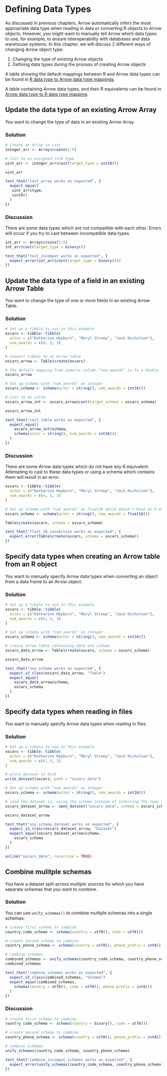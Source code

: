 # Defining Data Types

As discussed in previous chapters, Arrow automatically infers the most appropriate data type when reading in data or converting R objects to Arrow objects.  However, you might want to manually tell Arrow which data types to use, for example, to ensure interoperability with databases and data warehouse systems.  In this chapter, we will discuss 2 different ways of changing Arrow object type:

1. Changing the type of existing Arrow objects
2. Defining data types during the process of creating Arrow objects

A table showing the default mappings between R and Arrow data types can be found 
in [R data type to Arrow data type mappings](#r2arrow).

A table containing Arrow data types, and their R equivalents can be found in 
[Arrow data type to R data type mapping](#arrow2r).

## Update the data type of an existing Arrow Array

You want to change the type of data in an existing Arrow Array.

### Solution

```r
# Create an Array to cast
integer_arr <- Array$create(1:5)

# Cast to an unsigned int8 type
uint_arr <- integer_arr$cast(target_type = uint8())

uint_arr
```

```r
test_that("cast_array works as expected", {
  expect_equal(
   uint_arr$type,
   uint8()
  )
})
```

### Discussion

There are some data types which are not compatible with each other. Errors will 
occur if you try to cast between incompatible data types.

```r
int_arr <- Array$create(1:5)
int_arr$cast(target_type = binary())
```

```r
test_that("test_incompat works as expected", {
  expect_error(int_arr$cast(target_type = binary()))
})
```

## Update the data type of a field in an existing Arrow Table

You want to change the type of one or more fields in an existing Arrow Table.

### Solution

```r
# Set up a tibble to use in this example
oscars <- tibble::tibble(
  actor = c("Katharine Hepburn", "Meryl Streep", "Jack Nicholson"),
  num_awards = c(4, 3, 3)
)

# Convert tibble to an Arrow table
oscars_arrow <- Table$create(oscars)

# The default mapping from numeric column "num_awards" is to a double
oscars_arrow

# Set up schema with "num_awards" as integer
oscars_schema <- schema(actor = string(), num_awards = int16())

# Cast to an int16
oscars_arrow_int <- oscars_arrow$cast(target_schema = oscars_schema)

oscars_arrow_int
```

```r
test_that("cast_table works as expected", {
  expect_equal(
    oscars_arrow_int$schema,
    schema(actor = string(), num_awards = int16())
  )
})
```

### Discussion {#no-compat-type}

There are some Arrow data types which do not have any R equivalent.  Attempting 
to cast to these data types or using a schema which contains them will result in
an error.

```r
oscars <- tibble::tibble(
  actor = c("Katharine Hepburn", "Meryl Streep", "Jack Nicholson"),
  num_awards = c(4, 3, 3)
)

# Set up schema with "num_awards" as float16 which doesn't have an R equivalent
oscars_schema <- schema(actor = string(), num_awards = float16())

Table$create(oscars, schema = oscars_schema)

```

```r
test_that("float_16_conversion works as expected", {
  expect_error(Table$create(oscars, schema = oscars_schema))
})
```

## Specify data types when creating an Arrow table from an R object

You want to manually specify Arrow data types when converting an object from a data frame to an Arrow object.

### Solution

```r
# Set up a tibble to use in this example
oscars <- tibble::tibble(
  actor = c("Katharine Hepburn", "Meryl Streep", "Jack Nicholson"),
  num_awards = c(4, 3, 3)
)

# Set up schema with "num_awards" as integer
oscars_schema <- schema(actor = string(), num_awards = int16())

# create arrow Table containing data and schema
oscars_data_arrow <- Table$create(oscars, schema = oscars_schema)

oscars_data_arrow
```
```r
test_that("use_schema works as expected", {
  expect_s3_class(oscars_data_arrow, "Table")
  expect_equal(
    oscars_data_arrow$schema,
    oscars_schema
  )
})
```

## Specify data types when reading in files

You want to manually specify Arrow data types when reading in files.

### Solution

```r
# Set up a tibble to use in this example
oscars <- tibble::tibble(
  actor = c("Katharine Hepburn", "Meryl Streep", "Jack Nicholson"),
  num_awards = c(4, 3, 3)
)

# write dataset to disk
write_dataset(oscars, path = "oscars_data")

# Set up schema with "num_awards" as integer
oscars_schema <- schema(actor = string(), num_awards = int16())

# read the dataset in, using the schema instead of inferring the type automatically
oscars_dataset_arrow <- open_dataset("oscars_data", schema = oscars_schema)

oscars_dataset_arrow
```
```r
test_that("use_schema_dataset works as expected", {
  expect_s3_class(oscars_dataset_arrow, "Dataset")
  expect_equal(oscars_dataset_arrow$schema,
    oscars_schema
  )
})
```
```r
unlink("oscars_data", recursive = TRUE)
```

## Combine mulitple schemas

You have a dataset split across multiple sources for which you have separate 
schemas that you want to combine.

### Solution

You can use `unify_schemas()` to combine multiple schemas into a single schemas.

```r
# create first schema to combine
country_code_schema <- schema(country = utf8(), code = utf8())

# create second schema to combine
country_phone_schema <- schema(country = utf8(), phone_prefix = int8())

# combine schemas
combined_schemas <- unify_schemas(country_code_schema, country_phone_schema)
combined_schemas
```

```r
test_that("combine_schemas works as expected", {
  expect_s3_class(combined_schemas, "Schema")
  expect_equal(combined_schemas,
    schema(country = utf8(), code = utf8(), phone_prefix = int8())
  )
})
```
### Discussion

```r
# create first schema to combine
country_code_schema <- schema(country = binary(), code = utf8())

# create second schema to combine
country_phone_schema <- schema(country = utf8(), phone_prefix = int8())

# combine schemas
unify_schemas(country_code_schema, country_phone_schema)
```
```r
test_that("combine_incompat_schemas works as expected", {
  expect_error(unify_schemas(country_code_schema, country_phone_schema))
})
```
